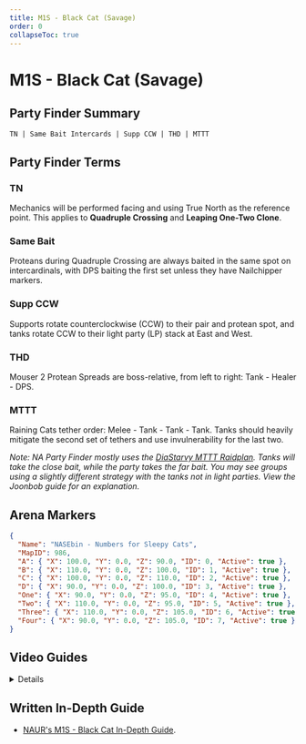```yaml
---
title: M1S - Black Cat (Savage)
order: 0
collapseToc: true
---
```


# M1S - Black Cat (Savage)

<Banner
  src="/images/thumbnails/savage/aac_lhw/m1s.avif"
  alt="Black Cat (Savage)"
/>

## Party Finder Summary

```
TN | Same Bait Intercards | Supp CCW | THD | MTTT
```

## Party Finder Terms

### TN

Mechanics will be performed facing and using True North as the reference point. This applies to **Quadruple Crossing** and **Leaping One-Two Clone**.

### Same Bait

Proteans during Quadruple Crossing are always baited in the same spot on intercardinals, with DPS baiting the first set unless they have Nailchipper markers.

### Supp CCW

Supports rotate counterclockwise (CCW) to their pair and protean spot, and tanks rotate CCW to their light party (LP) stack at East and West.

### THD

Mouser 2 Protean Spreads are boss-relative, from left to right: Tank - Healer - DPS.

### MTTT

Raining Cats tether order: Melee - Tank - Tank - Tank. Tanks should heavily mitigate the second set of tethers and use invulnerability for the last two.

_Note: NA Party Finder mostly uses the [DiaStarvy MTTT Raidplan](https://raidplan.io/plan/3Kfzojuys7fOQs1v). Tanks will take the close bait, while the party takes the far bait. You may see groups using a slightly different strategy with the tanks not in light parties. View the Joonbob guide for an explanation._

## Arena Markers

```json
{
  "Name": "NASEbin - Numbers for Sleepy Cats",
  "MapID": 986,
  "A": { "X": 100.0, "Y": 0.0, "Z": 90.0, "ID": 0, "Active": true },
  "B": { "X": 110.0, "Y": 0.0, "Z": 100.0, "ID": 1, "Active": true },
  "C": { "X": 100.0, "Y": 0.0, "Z": 110.0, "ID": 2, "Active": true },
  "D": { "X": 90.0, "Y": 0.0, "Z": 100.0, "ID": 3, "Active": true },
  "One": { "X": 90.0, "Y": 0.0, "Z": 95.0, "ID": 4, "Active": true },
  "Two": { "X": 110.0, "Y": 0.0, "Z": 95.0, "ID": 5, "Active": true },
  "Three": { "X": 110.0, "Y": 0.0, "Z": 105.0, "ID": 6, "Active": true },
  "Four": { "X": 90.0, "Y": 0.0, "Z": 105.0, "ID": 7, "Active": true }
}
```

## Video Guides

<Details title="M1S Guide | Pickup Guide | Joonbob">
  <YouTube videoId="0Vb3TCqz4F8" />
</Details>

## Written In-Depth Guide

- [NAUR's M1S - Black Cat In-Depth Guide](/savage/m1s/guide).
